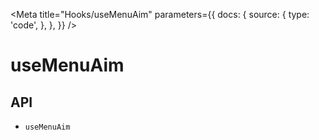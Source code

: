 
<Meta
  title="Hooks/useMenuAim"
  parameters={{
    docs: {
      source: {
        type: 'code',
      },
    },
  }}
/>

# useMenuAim

<Description name="useMenuAim" />

## API

<ul>
  <li>
    <LinkTo kind="hooks-api-useMenuAim" story="page">
      <code>useMenuAim</code>
    </LinkTo>
  </li>
</ul>
